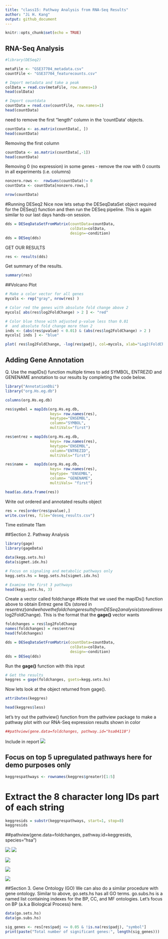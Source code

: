 ```yaml
---
title: "class15: Pathway Analysis from RNA-Seq Results"
author: "Ji H. Kang"
output: github_document
---
```


```r
knitr::opts_chunk$set(echo = TRUE)
```

## RNA-Seq Analysis 
```r
#library(DESeq2)
```

```r
metaFile <- "GSE37704_metadata.csv"
countFile <- "GSE37704_featurecounts.csv"

```

```r
# Import metadata and take a peak
colData = read.csv(metaFile, row.names=1)
head(colData)
```

```r
# Import countdata
countData = read.csv(countFile, row.names=1)
head(countData)
```




need to remove the first "length" column in the 'countData' objects. 
```r
countData <- as.matrix(countData[, ])
head(countData)
```

Removing the first column
```r
countData <- as.matrix(countData[,-1])
head(countData)
```


Removing 0 (no expression) in some genes - remove the row with 0 counts in all experiments (i.e. columns)
```r
nonzero.rows <-  rowSums(countData)!= 0
countData <- countData[nonzero.rows,]
```

```r
nrow(countData)
```

#Running DESeq2
Nice now lets setup the DESeqDataSet object required for the DESeq() function and then run the DESeq pipeline. This is again similar to our last days hands-on session.

```r
dds = DESeqDataSetFromMatrix(countData=countData,
                             colData=colData,
                             design=~condition)
dds = DESeq(dds)
```
GET OUR RESULTS
```r
res <- results(dds)
```

Get summary of the results. 
```r
summary(res)
```


##Volcano Plot
```r
# Make a color vector for all genes
mycols <- rep("gray", nrow(res) )

# Color red the genes with absolute fold change above 2
mycols[ abs(res$log2FoldChange) > 2 ] <- "red"

# Color blue those with adjusted p-value less than 0.01
#  and absolute fold change more than 2
inds <- (abs(res$pvalue) < 0.01) & (abs(res$log2FoldChange) > 2 )
mycols[ inds ] <- "blue"

plot( res$log2FoldChange, -log(res$padj), col=mycols, xlab="Log2(FoldChange)", ylab="-Log(P-value)" )
```

## Adding Gene Annotation
Q. Use the mapIDs() function multiple times to add SYMBOL, ENTREZID and GENENAME annotation to our results by completing the code below.
```r
library("AnnotationDbi")
library("org.Hs.eg.db")

columns(org.Hs.eg.db)

```


```r
res$symbol = mapIds(org.Hs.eg.db,
                    keys= row.names(res), 
                    keytype="ENSEMBL",
                    column="SYMBOL",
                    multiVals="first")

res$entrez = mapIds(org.Hs.eg.db,
                    keys= row.names(res),
                    keytype="ENSEMBL",
                    column="ENTREZID",
                    multiVals="first")

res$name =   mapIds(org.Hs.eg.db,
                    keys= row.names(res),
                    keytype= "ENSEMBL",
                    column= "GENENAME",
                    multiVals= "first")

```

```r
head(as.data.frame(res))
```


Write out ordered and annotated results object
```r
res = res[order(res$pvalue),]
write.csv(res, file="deseq_results.csv")
```

Time estimate 11am

##Section 2. Pathway Analysis


```r
library(gage)
library(gageData)

data(kegg.sets.hs)
data(sigmet.idx.hs)
```

```r
# Focus on signaling and metabolic pathways only
kegg.sets.hs = kegg.sets.hs[sigmet.idx.hs]

# Examine the first 3 pathways
head(kegg.sets.hs, 3)
```


Create a vector called foldchange
#Note that we used the mapIDs() function above to obtain Entrez gene IDs (stored in res$entrez) and we have the fold change results from DESeq2 analysis (stored in res$log2FoldChange).
This is the format that the **gage()** vector wants
```r
foldchanges = res$log2FoldChange
names(foldchanges) = res$entrez
head(foldchanges)
```
```r
dds = DESeqDataSetFromMatrix(countData=countData,
                             colData=colData,
                             design=~condition)
dds = DESeq(dds)
```

Run the **gage()** function with this input
```r
# Get the results
keggres = gage(foldchanges, gsets=kegg.sets.hs)
```

Now lets look at the object returned from gage().
```r
attributes(keggres)
```

```r
head(keggres$less)
```

let's try out the pathview() function from the pathview package to make a pathway plot with our RNA-Seq expression results shown in color
```r
##pathview(gene.data=foldchanges, pathway.id="hsa04110")
```

Include in report
![](hsa04110.pathview.png)

## Focus on top 5 upregulated pathways here for demo purposes only
```r
keggrespathways <- rownames(keggres$greater)[1:5]
```

# Extract the 8 character long IDs part of each string
```r
keggresids = substr(keggrespathways, start=1, stop=8)
keggresids
```


##pathview(gene.data=foldchanges, pathway.id=keggresids, species="hsa")


![](hsa04640.pathview.png)
![](hsa04630.pathview.png)

![](hsa00140.pathview.png)

![](hsa04142.pathview.png)

![](hsa04330.pathview.png)



##Section 3. Gene Ontology (GO)
We can also do a similar procedure with gene ontology. Similar to above, go.sets.hs has all GO terms. go.subs.hs is a named list containing indexes for the BP, CC, and MF ontologies. Let’s focus on BP (a.k.a Biological Process) here.

```r
data(go.sets.hs)
data(go.subs.hs)
```

```r
sig_genes <- res[res$padj <= 0.05 & !is.na(res$padj), "symbol"]
print(paste("Total number of significant genes:", length(sig_genes)))
```






